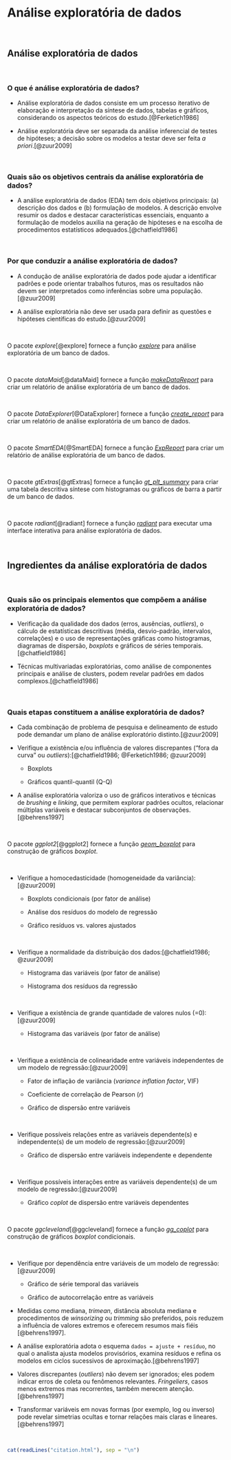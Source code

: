 # **Análise exploratória de dados** {#analise-exploratoria}

<br>

## Análise exploratória de dados

<br>

### O que é análise exploratória de dados?

-   Análise exploratória de dados consiste em um processo iterativo de elaboração e interpretação da síntese de dados, tabelas e gráficos, considerando os aspectos teóricos do estudo.[@Ferketich1986]

-   Análise exploratória deve ser separada da análise inferencial de testes de hipóteses; a decisão sobre os modelos a testar deve ser feita *a priori*.[@zuur2009]

<br>

### Quais são os objetivos centrais da análise exploratória de dados?

-   A análise exploratória de dados (EDA) tem dois objetivos principais: (a) descrição dos dados e (b) formulação de modelos. A descrição envolve resumir os dados e destacar características essenciais, enquanto a formulação de modelos auxilia na geração de hipóteses e na escolha de procedimentos estatísticos adequados.[@chatfield1986]

<br>

### Por que conduzir a análise exploratória de dados?

-   A condução de análise exploratória de dados pode ajudar a identificar padrões e pode orientar trabalhos futuros, mas os resultados não devem ser interpretados como inferências sobre uma população.[@zuur2009]

-   A análise exploratória não deve ser usada para definir as questões e hipóteses científicas do estudo.[@zuur2009]

<br>

::: {.infobox .Rlogo data-latex="{images/Rlogo}"}
O pacote *explore*[@explore] fornece a função [*explore*](https://www.rdocumentation.org/packages/explore/versions/1.0.2/topics/explore) para análise exploratória de um banco de dados.
:::

<br>

::: {.infobox .Rlogo data-latex="{images/Rlogo}"}
O pacote *dataMaid*[@dataMaid] fornece a função [*makeDataReport*](https://www.rdocumentation.org/packages/dataMaid/versions/1.4.1/topics/makeDataReport) para criar um relatório de análise exploratória de um banco de dados.
:::

<br>

::: {.infobox .Rlogo data-latex="{images/Rlogo}"}
O pacote *DataExplorer*[@DataExplorer] fornece a função [*create_report*](https://www.rdocumentation.org/packages/DataExplorer/versions/0.8.2/topics/create_report) para criar um relatório de análise exploratória de um banco de dados.
:::

<br>

::: {.infobox .Rlogo data-latex="{images/Rlogo}"}
O pacote *SmartEDA*[@SmartEDA] fornece a função [*ExpReport*](https://www.rdocumentation.org/packages/SmartEDA/versions/0.3.9/topics/ExpReport) para criar um relatório de análise exploratória de um banco de dados.
:::

<br>

::: {.infobox .Rlogo data-latex="{images/Rlogo}"}
O pacote *gtExtras*[@gtExtras] fornece a função [*gt_plt_summary*](https://www.rdocumentation.org/packages/gtExtras/versions/0.5.0/topics/gt_plt_summary) para criar uma tabela descritiva síntese com histogramas ou gráficos de barra a partir de um banco de dados.
:::

<br>

::: {.infobox .Rlogo data-latex="{images/Rlogo}"}
O pacote *radiant*[@radiant] fornece a função [*radiant*](https://www.rdocumentation.org/packages/radiant/versions/1.5.0/topics/radiant) para executar uma interface interativa para análise exploratória de dados.
:::

<br>

## Ingredientes da análise exploratória de dados

<br>

### Quais são os principais elementos que compõem a análise exploratória de dados?

-  Verificação da qualidade dos dados (erros, ausências, *outliers*), o cálculo de estatísticas descritivas (média, desvio-padrão, intervalos, correlações) e o uso de representações gráficas como histogramas, diagramas de dispersão, *boxplots* e gráficos de séries temporais.[@chatfield1986]

- Técnicas multivariadas exploratórias, como análise de componentes principais e análise de clusters, podem revelar padrões em dados complexos.[@chatfield1986]

<br>

### Quais etapas constituem a análise exploratória de dados?

-   Cada combinação de problema de pesquisa e delineamento de estudo pode demandar um plano de análise exploratório distinto.[@zuur2009]

-   Verifique a existência e/ou influência de valores discrepantes ("fora da curva" ou *outliers*):[@chatfield1986; @Ferketich1986; @zuur2009]

    -   Boxplots

    -   Gráficos quantil-quantil (Q-Q)

-   A análise exploratória valoriza o uso de gráficos interativos e técnicas de *brushing* e *linking*, que permitem explorar padrões ocultos, relacionar múltiplas variáveis e destacar subconjuntos de observações.[@behrens1997]

<br>

::: {.infobox .Rlogo data-latex="{images/Rlogo}"}
O pacote *ggplot2*[@ggplot2] fornece a função [*geom_boxplot*](https://www.rdocumentation.org/packages/ggplot2/versions/3.5.2/topics/geom_boxplot) para construção de gráficos *boxplot*.
:::

<br>

-   Verifique a homocedasticidade (homogeneidade da variância):[@zuur2009]

    -   Boxplots condicionais (por fator de análise)

    -   Análise dos resíduos do modelo de regressão

    -   Gráfico resíduos vs. valores ajustados

<br>

-   Verifique a normalidade da distribuição dos dados:[@chatfield1986; @zuur2009]

    -   Histograma das variáveis (por fator de análise)

    -   Histograma dos resíduos da regressão

<br>

-   Verifique a existência de grande quantidade de valores nulos (=0):[@zuur2009]

    -   Histograma das variáveis (por fator de análise)

<br>

-   Verifique a existência de colinearidade entre variáveis independentes de um modelo de regressão:[@zuur2009]

    -   Fator de inflação de variância (*variance inflation factor*, VIF)

    -   Coeficiente de correlação de Pearson ($r$)

    -   Gráfico de dispersão entre variáveis

<br>

-   Verifique possíveis relações entre as variáveis dependente(s) e independente(s) de um modelo de regressão:[@zuur2009]

    -   Gráfico de dispersão entre variáveis independente e dependente

<br>

-   Verifique possíveis interações entre as variáveis dependente(s) de um modelo de regressão:[@zuur2009]

    -   Gráfico *coplot* de dispersão entre variáveis dependentes

<br>

::: {.infobox .Rlogo data-latex="{images/Rlogo}"}
O pacote *ggcleveland*[@ggcleveland] fornece a função [*gg_coplot*](https://www.rdocumentation.org/packages/ggcleveland/versions/0.1.0/topics/gg_coplot) para construção de gráficos *boxplot* condicionais.
:::

<br>

-   Verifique por dependência entre variáveis de um modelo de regressão:[@zuur2009]

    -   Gráfico de série temporal das variáveis

    -   Gráfico de autocorrelação entre as variáveis

-   Medidas como mediana, *trimean*, distância absoluta mediana e procedimentos de *winsorizing* ou *trimming* são preferidos, pois reduzem a influência de valores extremos e oferecem resumos mais fiéis [@behrens1997].

-   A análise exploratória adota o esquema `dados = ajuste + resíduo`, no qual o analista ajusta modelos provisórios, examina resíduos e refina os modelos em ciclos sucessivos de aproximação.[@behrens1997]

-   Valores discrepantes (*outliers*) não devem ser ignorados; eles podem indicar erros de coleta ou fenômenos relevantes. *Fringeliers*, casos menos extremos mas recorrentes, também merecem atenção.[@behrens1997]

-   Transformar variáveis em novas formas (por exemplo, log ou inverso) pode revelar simetrias ocultas e tornar relações mais claras e lineares.[@behrens1997]

<br>

```r
cat(readLines("citation.html"), sep = "\n")
```

<br>
